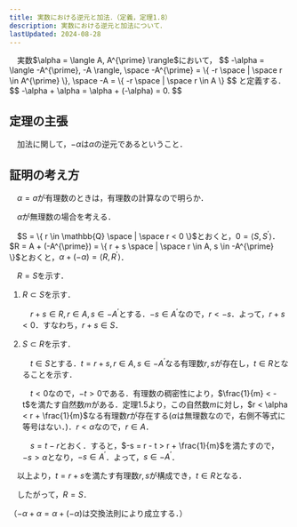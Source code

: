 ```yaml
---
title: 実数における逆元と加法．（定義，定理1.8）
description: 実数における逆元と加法について．
lastUpdated: 2024-08-28
---
```


<Card title="定義">
　実数$\alpha = \langle A, A^{\prime} \rangle$において，
$$
-\alpha = \langle -A^{\prime}, -A \rangle, \space -A^{\prime} = \{ -r \space | \space r \in A^{\prime} \}, \space -A = \{ -r \space | \space r \in A \}
$$
と定義する．
</Card>

<Card title="定理1.8（逆元）">
$$
-\alpha + \alpha = \alpha + (-\alpha) = 0.
$$
</Card>

## 定理の主張
　加法に関して，$-\alpha$は$\alpha$の逆元であるということ．

## 証明の考え方
　$\alpha = a$が有理数のときは，有理数の計算なので明らか．

　$\alpha$が無理数の場合を考える．

　$S = \{ r \in \mathbb{Q} \space | \space r < 0 \}$とおくと，$0 = \langle S, S^{\prime} \rangle$．$R = A + (-A^{\prime}) = \{ r + s \space | \space r \in A, s \in -A^{\prime} \}$とおくと，$\alpha + (-\alpha) = \langle R, R^{\prime} \rangle$．

　$R = S$を示す．

<Steps>

1. $R \subset S$を示す．

    　$r + s \in R, r \in A, s \in -A^{\prime}$とする．$-s \in A^{\prime}$なので，$r < -s$．よって，$r + s < 0$．すなわち，$r + s \in S$．

2. $S \subset R$を示す．

    　$t \in S$とする．$t = r + s, r \in A, s \in -A^{\prime}$なる有理数$r,s$が存在し，$t \in R$となることを示す．

    　$t < 0$なので，$-t > 0$である．有理数の稠密性により，$\frac{1}{m} < -t$を満たす自然数$m$がある．定理1.5より，この自然数$m$に対し，$r < \alpha < r + \frac{1}{m}$なる有理数$r$が存在する($\alpha$は無理数なので，右側不等式に等号はない．)．$r < \alpha$なので，$r \in A$．

    　$s = t - r$とおく．すると，$-s = r - t > r + \frac{1}{m}$を満たすので，$-s > \alpha$となり，$-s \in A^{\prime}$．よって，$s \in -A^{\prime}$．

</Steps>

　以上より，$t = r + s$を満たす有理数$r,s$が構成でき，$t \in R$となる．

　したがって，$R = S$．

（$-\alpha + \alpha = \alpha + (-\alpha)$は交換法則により成立する．）

